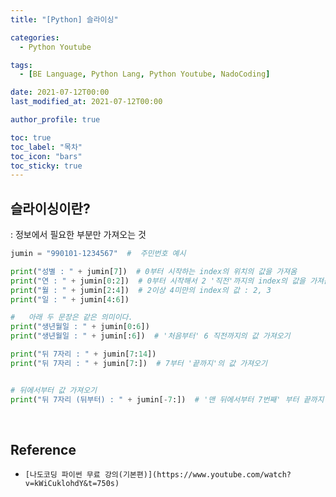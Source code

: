 ```yaml
---
title: "[Python] 슬라이싱"

categories:
  - Python Youtube

tags:
  - [BE Language, Python Lang, Python Youtube, NadoCoding]

date: 2021-07-12T00:00
last_modified_at: 2021-07-12T00:00

author_profile: true

toc: true
toc_label: "목차"
toc_icon: "bars"
toc_sticky: true
---
```


## 슬라이싱이란?

: 정보에서 필요한 부분만 가져오는 것

```python
jumin = "990101-1234567"  #  주민번호 예시

print("성별 : " + jumin[7])  # 0부터 시작하는 index의 위치의 값을 가져옴
print("연 : " + jumin[0:2])  # 0부터 시작해서 2 '직전'까지의 index의 값을 가져옴
print("월 : " + jumin[2:4])  # 2이상 4미만의 index의 값 : 2, 3
print("일 : " + jumin[4:6])

#   아래 두 문장은 같은 의미이다.
print("생년월일 : " + jumin[0:6])
print("생년월일 : " + jumin[:6])  # '처음부터' 6 직전까지의 값 가져오기

print("뒤 7자리 : " + jumin[7:14])
print("뒤 7자리 : " + jumin[7:])  # 7부터 '끝까지'의 값 가져오기


# 뒤에서부터 값 가져오기
print("뒤 7자리 (뒤부터) : " + jumin[-7:])  # '맨 뒤에서부터 7번째' 부터 끝까지
```

<br />

## Reference

- `[나도코딩 파이썬 무료 강의(기본편)](https://www.youtube.com/watch?v=kWiCuklohdY&t=750s)`
